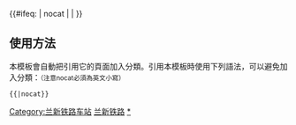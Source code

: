 {{鐵道路線|lua=1
| 模板名稱 = 兰新铁路
| 名稱 = [[兰新铁路]]
| 代表色 = #0033c9
| Logo = [[File:China_Railways.svg|17px]]
| 背景顏色 = #FFFFFF
| 車站列表 = 兰州 ~ 兰州西 ~ 陈官营 ~ 福利区 ~ 西固城 ~ 坡底下 ~ 河口南 ~ s上石圈s ~ 大路 ~ s新屯川s ~ s华家山s ~ 龙泉寺 ~ s青寺s ~ 马家坪 ~ s营儿村s ~ 永登 ~ s侯家庄s ~ 中堡 ~ s屯沟湾s ~ 富强堡 ~ 天祝 ~ s石门河s ~ s安家河s ~ 打柴沟 ~ s深沟s ~ s岔西滩s ~ s金强河s ~ s乌鞘岭s ~ s青河s ~ s安远镇s ~ s沙沟台s ~ 龙沟 ~ 柳家台 ~ s十八里堡s ~ 古浪 ~ s小桥堡s ~ s双塔站 (武威市)s ~ 黄羊镇 ~ s五里堡站 (甘肃省)s ~ 头坝河 ~ 武威南 ~ s大河驿s ~ 武威 ~ 北河 ~ 槐安 ~ 截河坝 ~ s九坝s ~ 青山堡 ~ s宗家庄s ~ 金昌 ~ s平口峡s ~ s东大山s ~ 玉石 ~ s露泉s ~ 芨岭 ~ s小青阳口s ~ s尖山s ~ 大青阳口 ~ s白水泉s ~ 马莲井 ~ s独峰顶s ~ s红石泉s ~ s东明s ~ 山丹 ~ s北湾s ~ 东乐 ~ 西屯 ~ s太平堡s ~ 张掖 ~ s乌江堡s ~ 平原堡 ~ 临泽 ~ 新华庄 ~ 高台 ~ 梧桐泉 ~ s骆驼城s ~ 许三湾 ~ s元子山s ~ 屯升 ~ 清水站 (甘肃省) ~ s丰乐滩s ~ 上河清 ~ s金佛寺s ~ 红山堡 ~ s东洞s ~ 酒泉 ~ s文殊s ~ 嘉峪关 ~ s大草滩s ~ 黑山湖 ~ 玉门东 ~ s新民堡s ~ s鄯马河s ~ 腰泉子 ~ s七星湖s ~ 五华山 ~ s赤金峡s ~ 低窝铺 ~ s三十里井子s ~ 玉门 ~ 军垦 ~ s二道沟站 (甘肃省)s ~ 疏勒河 ~ s河东站 (甘肃省)s ~ 桥湾站 (甘肃省) ~ s布隆基s ~ 柳沟 ~ 安北 ~ s金泉站 (甘肃省)s ~ 石板墩 ~ s峡东s ~ 峡口 ~ s柳东s ~ 柳园 ~ s小泉东s ~ 大泉站 (甘肅省) ~ 照东 ~ 红柳河 ~ s河西站 (新疆)s ~ s天湖站 (新疆)s ~ 尾亚 ~ 景峡 ~ 思甜 ~ 山口站 (新疆) ~ 烟墩 ~ 盐泉 ~ 红旗村 ~ blstart=center ~ 红光 ~ 哈密 ~ blline ~ 哈密东 ~ 哈密南 ~ blend ~ 火石泉 ~ 头堡 ~ s乌拉泉s ~ 二堡 ~ 柳树泉 ~ s淀泉s ~ 雅子泉 ~ s沙尔s ~ 了墩 ~ s红层s ~ s红西s ~ s红柳s ~ 十三间房 ~ s猛进s ~ 大步 ~ s飞跃s ~ s红台s ~ s小草湖s ~ s金水s ~ s红旗坎s ~ s七克台s ~ 鄯善 ~ s红山口s ~ s柯柯亚s ~ s巴哥s ~ s火焰山s ~ s胜金台s ~ 七泉湖 ~ 煤窑沟 ~ s桃儿沟s ~ 夏普吐勒 ~ 吐鲁番 ~ s头道河s ~ s三个泉s ~ 天山 ~ s后沟s ~ 达坂城 ~ s二十里店s ~ 盐湖 ~ s柴窝堡s ~ 柴西 ~ 三葛庄 ~ 芨东 ~ 芨芨槽子 ~ 乌拉泊 ~ #乌鲁木齐南#（→[[Template:北疆铁路|阿拉山口方向]]）
}}
<includeonly>{{#ifeq: {{{1}}} | nocat | <!--空--> | [[Category:兰新铁路车站]] }}</includeonly><noinclude>

==使用方法==
本模板會自動把引用它的頁面加入分類。引用本模板時使用下列語法，可以避免加入分類：<small>（注意nocat必須為英文小寫）</small>
 <nowiki>{{</nowiki>{{PAGENAME}}<nowiki>|nocat}}</nowiki>
[[Category:中國鐵路路線模板|兰新铁路]]
[[Category:兰新铁路车站|*]]
</noinclude>